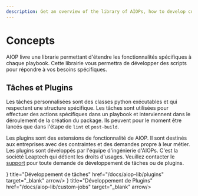 ```yaml
---
description: Get an overview of the library of AIOPs, how to develop custom scripts and plugins.
---
```


# Concepts

AIOP livre une librarie permettant d'étendre les fonctionnalités spécifiques à chaque playbook. Cette librairie vous permettra de développer des scripts pour répondre à vos besoins spécifiques.

## Tâches et Plugins

Les tâches personnalisées sont des classes python exécutables et qui respectent une structure spécifique. Les tâches sont utilisées pour effectuer des actions spécifiques dans un playbook et interviennent dans le déroulement de la création du package. Ils peuvent pour le moment être lancés que dans l'étape de `lint` et `post-build`.

Les plugins sont des extensions de fonctionnalité de AIOP. Il sont destinés aux entreprises avec des contraintes et des demandes propre à leur métier. Les plugins sont développés par l'équipe d'ingénierie d'AIOPs. C'est la société Leaptech qui détient les droits d'usages. Veuillez contacter le [support](mailto:support@aiop.io) pour toute demande de développement de tâches ou de plugins.


<Cards num={2}>
  <Card icon={<FileCode2 size="24" />} title="Développement de tâches" href="/docs/aiop-lib/plugins" target="_blank" arrow/>
  <Card icon={<Blocks size="24" />} title="Développement de Plugins" href="/docs/aiop-lib/custom-jobs" target="_blank" arrow/>
</Cards>